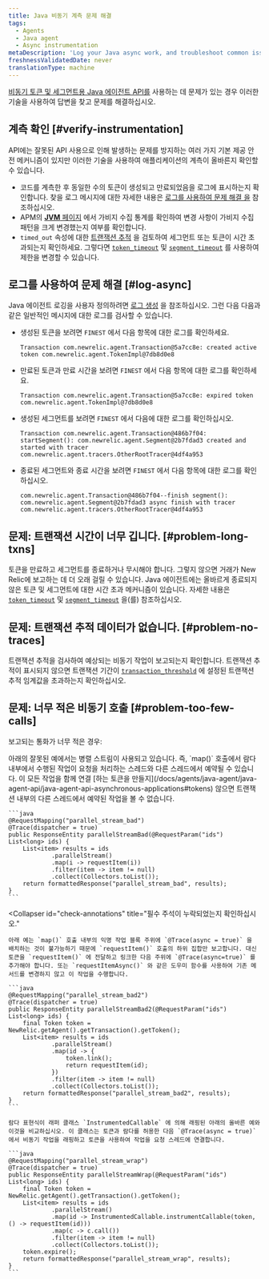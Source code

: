 ```yaml
---
title: Java 비동기 계측 문제 해결
tags:
  - Agents
  - Java agent
  - Async instrumentation
metaDescription: 'Log your Java async work, and troubleshoot common issues with Java async instrumentation.'
freshnessValidatedDate: never
translationType: machine
---
```


[비동기 토큰 및 세그먼트용 Java 에이전트 API를](/docs/agents/java-agent/java-agent-api/java-agent-api-asynchronous-applications) 사용하는 데 문제가 있는 경우 이러한 기술을 사용하여 답변을 찾고 문제를 해결하십시오.

## 계측 확인 [#verify-instrumentation]

API에는 잘못된 API 사용으로 인해 발생하는 문제를 방지하는 여러 가지 기본 제공 안전 메커니즘이 있지만 이러한 기술을 사용하여 애플리케이션의 계측이 올바른지 확인할 수 있습니다.

* 코드를 계측한 후 동일한 수의 토큰이 생성되고 만료되었음을 로그에 표시하는지 확인합니다. 찾을 로그 메시지에 대한 자세한 내용은 [로그를 사용하여 문제 해결 을](#log-async) 참조하십시오.
* APM의 [**JVM** 페이지](/docs/agents/java-agent/features/jvm-metrics-page) 에서 가비지 수집 통계를 확인하여 변경 사항이 가비지 수집 패턴을 크게 변경했는지 여부를 확인합니다.
* `timed_out` 속성에 대한 [트랜잭션 추적](/docs/apm/transactions/transaction-traces/introduction-transaction-traces) 을 검토하여 세그먼트 또는 토큰이 시간 초과되는지 확인하세요. 그렇다면 [`token_timeout`](/docs/agents/java-agent/configuration/java-agent-configuration-config-file#cfg-token_timeout) 및 [`segment_timeout`](/docs/agents/java-agent/configuration/java-agent-configuration-config-file#cfg-segment_timeout) 를 사용하여 제한을 변경할 수 있습니다.

## 로그를 사용하여 문제 해결 [#log-async]

Java 에이전트 로깅을 사용자 정의하려면 [로그 생성](/docs/agents/java-agent/troubleshooting/generating-logs-troubleshooting-java) 을 참조하십시오. 그런 다음 다음과 같은 일반적인 메시지에 대한 로그를 검사할 수 있습니다.

* 생성된 토큰을 보려면 `FINEST` 에서 다음 항목에 대한 로그를 확인하세요.

  ```
  Transaction com.newrelic.agent.Transaction@5a7cc8e: created active token com.newrelic.agent.TokenImpl@7db8d0e8
  ```

* 만료된 토큰과 만료 시간을 보려면 `FINEST` 에서 다음 항목에 대한 로그를 확인하세요.

  ```
  Transaction com.newrelic.agent.Transaction@5a7cc8e: expired token com.newrelic.agent.TokenImpl@7db8d0e8
  ```

* 생성된 세그먼트를 보려면 `FINEST` 에서 다음에 대한 로그를 확인하십시오.

  ```
  Transaction com.newrelic.agent.Transaction@486b7f04: startSegment(): com.newrelic.agent.Segment@2b7fdad3 created and started with tracer com.newrelic.agent.tracers.OtherRootTracer@4df4a953
  ```

* 종료된 세그먼트와 종료 시간을 보려면 `FINEST` 에서 다음 항목에 대한 로그를 확인하십시오.

  ```
  com.newrelic.agent.Transaction@486b7f04--finish segment(): com.newrelic.agent.Segment@2b7fdad3 async finish with tracer com.newrelic.agent.tracers.OtherRootTracer@4df4a953
  ```

## 문제: 트랜잭션 시간이 너무 깁니다. [#problem-long-txns]

토큰을 만료하고 세그먼트를 종료하거나 무시해야 합니다. 그렇지 않으면 거래가 New Relic에 보고하는 데 더 오래 걸릴 수 있습니다. Java 에이전트에는 올바르게 종료되지 않은 토큰 및 세그먼트에 대한 시간 초과 메커니즘이 있습니다. 자세한 내용은 [`token_timeout`](/docs/agents/java-agent/configuration/java-agent-configuration-config-file#cfg-token_timeout) 및 [`segment_timeout`](/docs/agents/java-agent/configuration/java-agent-configuration-config-file#cfg-segment_timeout) 을(를) 참조하십시오.

## 문제: 트랜잭션 추적 데이터가 없습니다. [#problem-no-traces]

트랜잭션 추적을 검사하여 예상되는 비동기 작업이 보고되는지 확인합니다. 트랜잭션 추적이 표시되지 않으면 트랜잭션 기간이 [`transaction_threshold`](/docs/agents/java-agent/configuration/java-agent-configuration-config-file#tt-transaction_threshold) 에 설정된 트랜잭션 추적 임계값을 초과하는지 확인하십시오.

## 문제: 너무 적은 비동기 호출 [#problem-too-few-calls]

보고되는 통화가 너무 적은 경우:

<CollapserGroup>
  <Collapser
    id="ensure-appropriate-link"
    title="모니터링하는 각 활동이 적절하게 연결되어 있는지 확인"
  >
    아래의 잘못된 예에서는 병렬 스트림이 사용되고 있습니다. 즉, `map()` 호출에서 람다 내부에서 수행된 작업이 요청을 처리하는 스레드와 다른 스레드에서 예약될 수 있습니다. 이 모든 작업을 함께 연결 [하는 토큰을 만들지](/docs/agents/java-agent/java-agent-api/java-agent-api-asynchronous-applications#tokens) 않으면 트랜잭션 내부의 다른 스레드에서 예약된 작업을 볼 수 없습니다.

    ```java
    @RequestMapping("parallel_stream_bad")
    @Trace(dispatcher = true)
    public ResponseEntity parallelStreamBad(@RequestParam("ids") List<long> ids) {
        List<item> results = ids
                .parallelStream()
                .map(i -> requestItem(i))
                .filter(item -> item != null)
                .collect(Collectors.toList());
        return formattedResponse("parallel_stream_bad", results);  
    }
    ```
  </Collapser>

  <Collapser
    id="check-annotations"
    title="필수 주석이 누락되었는지 확인하십시오."
  >
    아래 예는 `map()` 호출 내부의 익명 작업 블록 주위에 `@Trace(async = true)` 을 배치하는 것이 불가능하기 때문에 `requestItem()` 호출의 하위 집합만 보고합니다. 대신 토큰을 `requestItem()` 에 전달하고 링크한 다음 주위에 `@Trace(async=true)` 를 추가해야 합니다. 또는 `requestItemAsync()` 와 같은 도우미 함수를 사용하여 기존 메서드를 변경하지 않고 이 작업을 수행합니다.

    ```java
    @RequestMapping("parallel_stream_bad2")
    @Trace(dispatcher = true)
    public ResponseEntity parallelStreamBad2(@RequestParam("ids") List<long> ids) {
        final Token token = NewRelic.getAgent().getTransaction().getToken();
        List<item> results = ids
                .parallelStream()
                .map(id -> {
                    token.link();
                    return requestItem(id);
                })
                .filter(item -> item != null)
                .collect(Collectors.toList());
        return formattedResponse("parallel_stream_bad2", results);
    }
    ```

    람다 표현식이 래퍼 클래스 `InstrumentedCallable` 에 의해 래핑된 아래의 올바른 예와 이것을 비교하십시오. 이 클래스는 토큰과 람다를 허용한 다음 `@Trace(async = true)` 에서 비동기 작업을 래핑하고 토큰을 사용하여 작업을 요청 스레드에 연결합니다.

    ```java
    @RequestMapping("parallel_stream_wrap")
    @Trace(dispatcher = true)
    public ResponseEntity parallelStreamWrap(@RequestParam("ids") List<long> ids) {
        final Token token = NewRelic.getAgent().getTransaction().getToken();
        List<item> results = ids
                .parallelStream()
                .map(id -> InstrumentedCallable.instrumentCallable(token, () -> requestItem(id)))
                .map(c -> c.call())
                .filter(item -> item != null)
                .collect(Collectors.toList());
        token.expire();
        return formattedResponse("parallel_stream_wrap", results);
    }
    ```
  </Collapser>
</CollapserGroup>